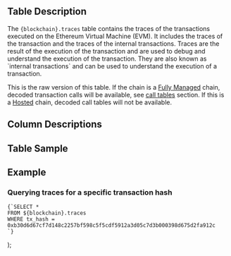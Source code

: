   <div>
    <h2>Table Description</h2>
    <p>
      The <code>{blockchain}.traces</code> table contains the traces of the transactions executed on the Ethereum Virtual Machine (EVM). It includes the traces of the transaction and the traces of the internal transactions. Traces are the result of the execution of the transaction and are used to debug and understand the execution of the transaction. They are also known as `internal transactions` and can be used to understand the execution of a transaction.
    </p>
    <Tip> 
      This is the raw version of this table. If the chain is a <a href={`/catalyst/fully-managed`}>Fully Managed</a> chain, decoded transaction calls will be available, see <a href={`/data-catalog/evm/${blockchain}/decoded/call-tables`}>call tables</a> section. If this is a <a href={`/catalyst/hosted`}>Hosted</a> chain, decoded call tables will not be available.
    </Tip>
    <h2>Column Descriptions</h2>
    <ColumnDescriptions tableSchema={blockchain} tableName="traces" />
    <h2>Table Sample</h2>
    <TableSample tableSchema={blockchain} tableName="traces" />
    <h2>Example</h2>
    <h3>Querying traces for a specific transaction hash</h3>
    <pre><code>{`SELECT *
FROM ${blockchain}.traces
WHERE tx_hash = 0xb30d6d67cf7d148c2257bf598c5f5cdf5912a3d05c7d3b000398d675d2fa912c
`}</code></pre>
  </div>
);
